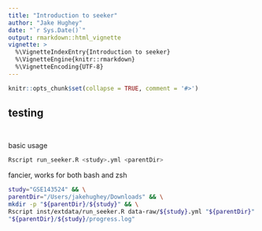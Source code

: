 ```yaml
---
title: "Introduction to seeker"
author: "Jake Hughey"
date: "`r Sys.Date()`"
output: rmarkdown::html_vignette
vignette: >
  %\VignetteIndexEntry{Introduction to seeker}
  %\VignetteEngine{knitr::rmarkdown}
  %\VignetteEncoding{UTF-8}
---
```


```r
knitr::opts_chunk$set(collapse = TRUE, comment = '#>')
```

## testing
```r
```


```r
```

basic usage
```sh
Rscript run_seeker.R <study>.yml <parentDir>
```

fancier, works for both bash and zsh
```sh
study="GSE143524" && \
parentDir="/Users/jakehughey/Downloads" && \
mkdir -p "${parentDir}/${study}" && \
Rscript inst/extdata/run_seeker.R data-raw/${study}.yml "${parentDir}" &> \
"${parentDir}/${study}/progress.log"
```
